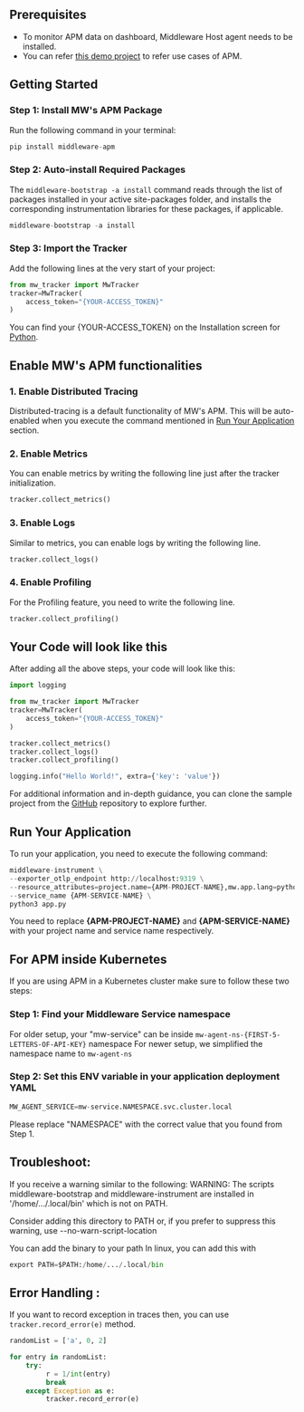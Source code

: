 ## Prerequisites

* To monitor APM data on dashboard, Middleware Host agent needs to be installed.
* You can refer [this demo project](https://github.com/middleware-labs/demo-apm/tree/master/python) to refer use cases
  of APM.

## Getting Started
### Step 1: Install MW's APM Package
Run the following command in your terminal:
```python
pip install middleware-apm
```

### Step 2: Auto-install Required Packages
The `middleware-bootstrap -a install` command reads through the list of packages installed in your active site-packages folder, and installs the corresponding instrumentation libraries for these packages, if applicable.
```python
middleware-bootstrap -a install
```

### Step 3: Import the Tracker
Add the following lines at the very start of your project:
```python
from mw_tracker import MwTracker
tracker=MwTracker(
    access_token="{YOUR-ACCESS_TOKEN}"
)
```
<Note>You can find your \{YOUR-ACCESS_TOKEN\} on the Installation screen for <a href="https://app.middleware.io/installation#apm/python" rel="nofollow noopener noreferrer" target="_blank" translate="no" color="blue">Python</a>.</Note>

## Enable MW's APM functionalities

### 1. Enable Distributed Tracing
Distributed-tracing is a default functionality of MW's APM. This will be auto-enabled when you execute the command mentioned in [Run Your Application](https://docs.middleware.io/docs/apm-configuration/python/python-apm-setup#run-your-application) section.

### 2. Enable Metrics
You can enable metrics by writing the following line just after the tracker initialization.
```python
tracker.collect_metrics()
```

### 3. Enable Logs
Similar to metrics, you can enable logs by writing the following line.
```python
tracker.collect_logs()
```

### 4. Enable Profiling
For the Profiling feature, you need to write the following line.
```python
tracker.collect_profiling()
```

## Your Code will look like this
After adding all the above steps, your code will look like this:
```python
import logging

from mw_tracker import MwTracker
tracker=MwTracker(
    access_token="{YOUR-ACCESS_TOKEN}"
)

tracker.collect_metrics()
tracker.collect_logs()
tracker.collect_profiling()

logging.info("Hello World!", extra={'key': 'value'})
```
<Note>For additional information and in-depth guidance, you can clone the sample project from the [GitHub](https://github.com/middleware-labs/demo-apm/tree/master/python/setup) repository to explore further.</Note>

## Run Your Application
To run your application, you need to execute the following command:
```python
middleware-instrument \
--exporter_otlp_endpoint http://localhost:9319 \
--resource_attributes=project.name={APM-PROJECT-NAME},mw.app.lang=python,runtime.metrics.python=true \
--service_name {APM-SERVICE-NAME} \
python3 app.py
```
<Note>You need to replace <strong>\{APM-PROJECT-NAME\}</strong> and <strong>\{APM-SERVICE-NAME\}</strong> with your project name and service name respectively.</Note>

## For APM inside Kubernetes
If you are using APM in a Kubernetes cluster make sure to follow these two steps:

### Step 1: Find your Middleware Service namespace
For older setup, your "mw-service" can be inside `mw-agent-ns-{FIRST-5-LETTERS-OF-API-KEY}` namespace
For newer setup, we simplified the namespace name to `mw-agent-ns`

### Step 2: Set this ENV variable in your application deployment YAML
```python
MW_AGENT_SERVICE=mw-service.NAMESPACE.svc.cluster.local
```
<Note>Please replace "NAMESPACE" with the correct value that you found from Step 1. </Note>

## Troubleshoot:
If you receive a warning similar to the following:
<Note>
WARNING: The scripts middleware-bootstrap and middleware-instrument are installed in '/home/.../.local/bin' which is not on PATH.

Consider adding this directory to PATH or, if you prefer to suppress this warning, use --no-warn-script-location
</Note>

You can add the binary to your path 
In linux, you can add this with
```python
export PATH=$PATH:/home/.../.local/bin
```

## Error Handling :
If you want to record exception in traces then, you can use `tracker.record_error(e)` method.

```python
randomList = ['a', 0, 2]

for entry in randomList:
    try:
         r = 1/int(entry)
         break
    except Exception as e:
         tracker.record_error(e)
```
 
